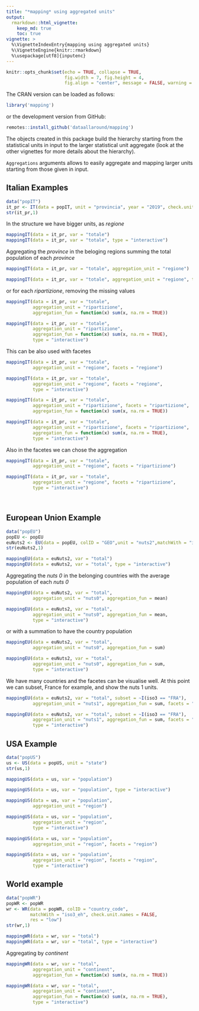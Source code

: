 ```yaml
---
title: "*mapping* using aggregated units"
output: 
  rmarkdown::html_vignette:
    keep_md: true 
    toc: true
vignette: >
  %\VignetteIndexEntry{mapping using aggregated units}
  %\VignetteEngine{knitr::rmarkdown}
  %\usepackage[utf8]{inputenc}
---
```


```r
knitr::opts_chunk$set(echo = TRUE, collapse = TRUE, 
                      fig.width = 7, fig.height = 4,
                      fig.align = "center", message = FALSE, warning = FALSE)

```

The CRAN version can be loaded as follows:
```r
library('mapping')
```

or the development version from GitHub:

```r
remotes::install_github('dataallaround/mapping')
```

The objects created in this package build the hierarchy starting from the statistical units in input to the larger statistical unit aggregate (look at the other vignettes for more details about the hierarchy).

`Aggregations` arguments allows to easily aggregate and mapping larger units starting from those given in input. 


## Italian Examples

```r
data("popIT")
it_pr <- IT(data = popIT, unit = "provincia", year = "2019", check.unit.names = FALSE)
str(it_pr,1)
```

In the structure we have bigger units, as *regione*

```r
mappingIT(data = it_pr, var = "totale")
mappingIT(data = it_pr, var = "totale", type = "interactive")
```

Aggregating the *province* in the beloging regions  summing the total population of each *province*

```r
mappingIT(data = it_pr, var = "totale", aggregation_unit = "regione")

```
```r
mappingIT(data = it_pr, var = "totale", aggregation_unit = "regione", type = "interactive")
```


or for each *ripartizione*, removing the missing values

```r
mappingIT(data = it_pr, var = "totale", 
          aggregation_unit = "ripartizione", 
          aggregation_fun = function(x) sum(x, na.rm = TRUE))

mappingIT(data = it_pr, var = "totale", 
          aggregation_unit = "ripartizione", 
          aggregation_fun = function(x) sum(x, na.rm = TRUE),
          type = "interactive")
```

This can be also used with facetes

```r
mappingIT(data = it_pr, var = "totale", 
          aggregation_unit = "regione", facets = "regione")

mappingIT(data = it_pr, var = "totale", 
          aggregation_unit = "regione", facets = "regione",
          type = "interactive")

mappingIT(data = it_pr, var = "totale", 
          aggregation_unit = "ripartizione", facets = "ripartizione", 
          aggregation_fun = function(x) sum(x, na.rm = TRUE))

mappingIT(data = it_pr, var = "totale", 
          aggregation_unit = "ripartizione", facets = "ripartizione", 
          aggregation_fun = function(x) sum(x, na.rm = TRUE),
          type = "interactive")
```

Also in the facetes we can chose the aggregation

```r
mappingIT(data = it_pr, var = "totale", 
          aggregation_unit = "regione", facets = "ripartizione")

mappingIT(data = it_pr, var = "totale", 
          aggregation_unit = "regione", facets = "ripartizione",
          type = "interactive")

```

<br/>

## European Union Example

```r
data("popEU")
popEU <- popEU
euNuts2 <- EU(data = popEU, colID = "GEO",unit = "nuts2",matchWith = "id")
str(euNuts2,1)
```

```r
mappingEU(data = euNuts2, var = "total")
mappingEU(data = euNuts2, var = "total", type = "interactive")
```

Aggregating the *nuts 0* in the belonging countries with the average population of each *nuts 0*

```r
mappingEU(data = euNuts2, var = "total", 
          aggregation_unit = "nuts0", aggregation_fun = mean)

mappingEU(data = euNuts2, var = "total", 
          aggregation_unit = "nuts0", aggregation_fun = mean,
          type = "interactive")
```

or with a summation to have the country population

```r
mappingEU(data = euNuts2, var = "total", 
          aggregation_unit = "nuts0", aggregation_fun = sum)

mappingEU(data = euNuts2, var = "total", 
          aggregation_unit = "nuts0", aggregation_fun = sum,
          type = "interactive")
```

We have many countries and the facetes can be visualise well. At this point we can subset, France for example, and show the nuts 1 units.

```r
mappingEU(data = euNuts2, var = "total", subset = ~I(iso3 == "FRA"),
          aggregation_unit = "nuts1", aggregation_fun = sum, facets = "nuts1")


```

```r
mappingEU(data = euNuts2, var = "total", subset = ~I(iso3 == "FRA"),
          aggregation_unit = "nuts1", aggregation_fun = sum, facets = "nuts1",
          type = "interactive")
```


## USA Example

```r
data("popUS")
us <- US(data = popUS, unit = "state")
str(us,1)
```

```r
mappingUS(data = us, var = "population")

mappingUS(data = us, var = "population", type = "interactive")

```

```r
mappingUS(data = us, var = "population", 
          aggregation_unit = "region")

mappingUS(data = us, var = "population", 
          aggregation_unit = "region",
          type = "interactive")

```
```r
mappingUS(data = us, var = "population", 
          aggregation_unit = "region", facets = "region")

mappingUS(data = us, var = "population", 
          aggregation_unit = "region", facets = "region",
          type = "interactive")
```



## World example

```r
data("popWR")
popWR <- popWR
wr <- WR(data = popWR, colID = "country_code",
         matchWith = "iso3_eh", check.unit.names = FALSE,
         res = "low")
str(wr,1)
```

```r
mappingWR(data = wr, var = "total")
mappingWR(data = wr, var = "total", type = "interactive")

```

Aggregating by *continent*

```r
mappingWR(data = wr, var = "total", 
          aggregation_unit = "continent", 
          aggregation_fun = function(x) sum(x, na.rm = TRUE))

mappingWR(data = wr, var = "total", 
          aggregation_unit = "continent", 
          aggregation_fun = function(x) sum(x, na.rm = TRUE),
          type = "interactive")
```

